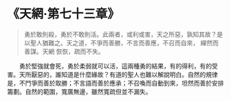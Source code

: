 # 《天網·第七十三章》

> 勇於敢則殺，勇於不敢則活。此兩者，或利或害，天之所惡，孰知其故？是以聖人猶難之。天之道，不爭而善勝，不言而善應，不召而自來， 繟然而善謀。天網 恢恢，疏而不失。

&emsp;&emsp;勇於堅強就會死，勇於柔弱就可以活，這兩種勇的結果，有的得利，有的受害。天所厭惡的，誰知道是什麼緣故？有道的聖人也難以解說明白。自然的規律是，不鬥爭而善於取勝；不言語而善於應承；不召喚而自動到來，坦然而善於安排籌劃。自然的範圍，寬廣無邊，雖然寬疏但並不漏失。

